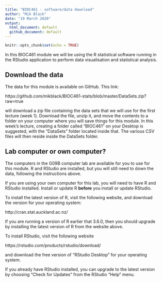 ```yaml
---
title: "BIOC461 - software/data download"
author: "Mik Black"
date: "19 March 2020"
output: 
  html_document: default
  github_document: default
---
```


<!-- Run line below in R to render multiple documents: -->
<!-- rmarkdown::render(here::here("bioc461-setup.Rmd"), output_format='all') -->

```r
knitr::opts_chunk$set(echo = TRUE)
```

In this BIOC461 module we will be using the R statistical software running in the RStudio 
application to perform data visualisation and statistical analysis.

## Download the data

The data for this module is available on GitHub. This link:

https://github.com/mikblack/BIOC461-stats/blob/master/DataSets.zip?raw=true

will download a zip file containing the data sets that we will use for the first 
lecture (week 1).  Download the file, unzip it, and move the contents to a folder 
on your computer where you will save things for this module. In this week's lecture, creating a folder called "BIOC461" on your Desktop is suggested, with the "DataSets" folder located inside that. The various CSV files will then reside inside the DataSets folder.

## Lab computer or own computer?

The computers in the G09B computer lab are available for you to use for this module. R and RStudio are installed, but you will still need to down the data, following the instructions above.

If you are using your own computer for this lab, you will need to have R and RStudio installed.  Install or update R **before** you install or update RStudio.

To install the latest version of R, visit the following website, and download the version for your operating system:

http://cran.stat.auckland.ac.nz/

If you are running a version of R earlier that 3.6.0, then you should upgrade by installing the latest version of R from the website above.

To install RStudio, visit the following website

https://rstudio.com/products/rstudio/download/

and download the free version of "RStudio Desktop" for your operating system.

If you already have RStudio installed, you can upgrade to the latest version by choosing "Check for Updates" from the RStudio "Help" menu. 